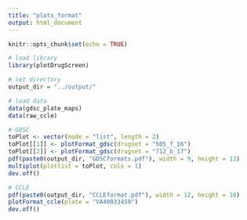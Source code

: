 ```yaml
---
title: "plots_format"
output: html_document
---
```


```r
knitr::opts_chunk$set(echo = TRUE)
```

```r
# load library
library(plotDrugScreen)

# set directory
output_dir = "../output/"

# load data
data(gdsc_plate_maps)
data(raw_ccle)
```

```r
# GDSC
toPlot <- vector(mode = "list", length = 2)
toPlot[[1]] <- plotFormat_gdsc(drugset = "505_f_16")
toPlot[[2]] <- plotFormat_gdsc(drugset = "712_b_17")
pdf(paste0(output_dir, "GDSCformats.pdf"), width = 9, height = 13)
multiplot(plotlist = toPlot, cols = 1)
dev.off()
```

```r
# CCLE
pdf(paste0(output_dir, "CCLEformat.pdf"), width = 12, height = 10)
plotFormat_ccle(plate = "VA40033459")
dev.off()
```
